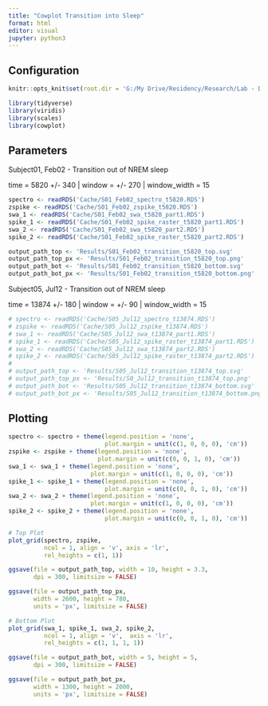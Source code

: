 ---
title: "Cowplot Transition into Sleep"
format: html
editor: visual
jupyter: python3
---

## Configuration

```{r, setup, include = FALSE}
knitr::opts_knit$set(root.dir = 'G:/My Drive/Residency/Research/Lab - Damisah/Project - Sleep/Revisions')
```

```{r}
library(tidyverse)
library(viridis)
library(scales)
library(cowplot)
```

## Parameters

Subject01, Feb02 - Transition out of NREM sleep

time = 5820 +/- 340 \| window = +/- 270 \| window_width = 15

```{r}
spectro <- readRDS('Cache/S01_Feb02_spectro_t5820.RDS')
zspike <- readRDS('Cache/S01_Feb02_zspike_t5820.RDS')
swa_1 <- readRDS('Cache/S01_Feb02_swa_t5820_part1.RDS')
spike_1 <- readRDS('Cache/S01_Feb02_spike_raster_t5820_part1.RDS')
swa_2 <- readRDS('Cache/S01_Feb02_swa_t5820_part2.RDS')
spike_2 <- readRDS('Cache/S01_Feb02_spike_raster_t5820_part2.RDS')

output_path_top <- 'Results/S01_Feb02_transition_t5820_top.svg'
output_path_top_px <- 'Results/S01_Feb02_transition_t5820_top.png'
output_path_bot <- 'Results/S01_Feb02_transition_t5820_bottom.svg'
output_path_bot_px <- 'Results/S01_Feb02_transition_t5820_bottom.png'
```

Subject05, Jul12 - Transition out of NREM sleep

time = 13874 +/- 180 \| window = +/- 90 \| window_width = 15

```{r}
# spectro <- readRDS('Cache/S05_Jul12_spectro_t13874.RDS')
# zspike <- readRDS('Cache/S05_Jul12_zspike_t13874.RDS')
# swa_1 <- readRDS('Cache/S05_Jul12_swa_t13874_part1.RDS')
# spike_1 <- readRDS('Cache/S05_Jul12_spike_raster_t13874_part1.RDS')
# swa_2 <- readRDS('Cache/S05_Jul12_swa_t13874_part2.RDS')
# spike_2 <- readRDS('Cache/S05_Jul12_spike_raster_t13874_part2.RDS')
# 
# output_path_top <- 'Results/S05_Jul12_transition_t13874_top.svg'
# output_path_top_px <- 'Results/S0_Jul12_transition_t13874_top.png'
# output_path_bot <- 'Results/S05_Jul12_transition_t13874_bottom.svg'
# output_path_bot_px <- 'Results/S05_Jul12_transition_t13874_bottom.png'
```

## Plotting

```{r}
spectro <- spectro + theme(legend.position = 'none', 
                           plot.margin = unit(c(1, 0, 0, 0), 'cm'))
zspike <- zspike + theme(legend.position = 'none', 
                         plot.margin = unit(c(0, 0, 1, 0), 'cm'))
swa_1 <- swa_1 + theme(legend.position = 'none', 
                       plot.margin = unit(c(1, 0, 0, 0), 'cm'))
spike_1 <- spike_1 + theme(legend.position = 'none', 
                           plot.margin = unit(c(0, 0, 1, 0), 'cm'))
swa_2 <- swa_2 + theme(legend.position = 'none', 
                       plot.margin = unit(c(1, 0, 0, 0), 'cm'))
spike_2 <- spike_2 + theme(legend.position = 'none', 
                           plot.margin = unit(c(0, 0, 1, 0), 'cm'))
```

```{r}
# Top Plot
plot_grid(spectro, zspike, 
          ncol = 1, align = 'v', axis = 'lr',
          rel_heights = c(1, 1))

ggsave(file = output_path_top, width = 10, height = 3.3, 
       dpi = 300, limitsize = FALSE)

ggsave(file = output_path_top_px, 
       width = 2600, height = 780, 
       units = 'px', limitsize = FALSE)
```

```{r}
# Bottom Plot
plot_grid(swa_1, spike_1, swa_2, spike_2, 
          ncol = 1, align = 'v',  axis = 'lr',
          rel_heights = c(1, 1, 1, 1))

ggsave(file = output_path_bot, width = 5, height = 5, 
       dpi = 300, limitsize = FALSE)

ggsave(file = output_path_bot_px, 
       width = 1300, height = 2000, 
       units = 'px', limitsize = FALSE)

```
